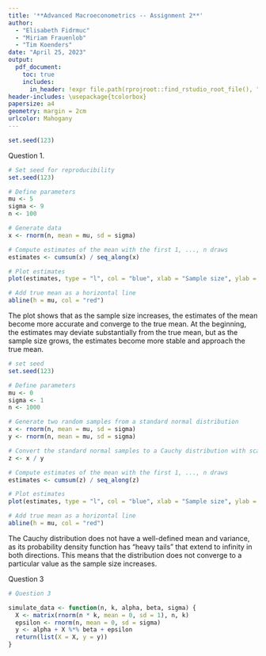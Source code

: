```yaml
---
title: '**Advanced Macroeconometrics -- Assignment 2**'
author: 
  - "Elisabeth Fidrmuc"
  - "Miriam Frauenlob"
  - "Tim Koenders"
date: "April 25, 2023"
output: 
  pdf_document:
    toc: true
    includes:
      in_header: !expr file.path(rprojroot::find_rstudio_root_file(), "helper", "wrap_code.tex")
header-includes: \usepackage{tcolorbox}
papersize: a4
geometry: margin = 2cm
urlcolor: Mahogany
---
```


```r

set.seed(123)

```

Question 1.

```r

# Set seed for reproducibility
set.seed(123)

# Define parameters
mu <- 5
sigma <- 9
n <- 100

# Generate data
x <- rnorm(n, mean = mu, sd = sigma)

# Compute estimates of the mean with the first 1, ..., n draws
estimates <- cumsum(x) / seq_along(x)

# Plot estimates
plot(estimates, type = "l", col = "blue", xlab = "Sample size", ylab = "Estimate of the mean")

# Add true mean as a horizontal line
abline(h = mu, col = "red")


```

The plot shows that as the sample size increases, the estimates of the mean become more accurate and converge to the true mean. At the beginning, the estimates may deviate substantially from the true mean, but as the sample size grows, the estimates become more stable and approach the true mean.


```r

# set seed
set.seed(123)

# Define parameters
mu <- 0
sigma <- 1
n <- 1000

# Generate two random samples from a standard normal distribution
x <- rnorm(n, mean = mu, sd = sigma)
y <- rnorm(n, mean = mu, sd = sigma)

# Convert the standard normal samples to a Cauchy distribution with scale one
z <- x / y

# Compute estimates of the mean with the first 1, ..., n draws
estimates <- cumsum(z) / seq_along(z)

# Plot estimates
plot(estimates, type = "l", col = "blue", xlab = "Sample size", ylab = "Estimate of the mean")

# Add true mean as a horizontal line
abline(h = mu, col = "red")

```

The Cauchy distribution does not have a well-defined mean and variance, as its probability density function has "heavy tails" that extend to infinity in both directions. This means that the distribution does not converge to a particular value as the sample size increases.


Question 3

```r

# Question 3

simulate_data <- function(n, k, alpha, beta, sigma) {
  X <- matrix(rnorm(n * k, mean = 0, sd = 1), n, k)
  epsilon <- rnorm(n, mean = 0, sd = sigma)
  y <- alpha + X %*% beta + epsilon
  return(list(X = X, y = y))
}




```